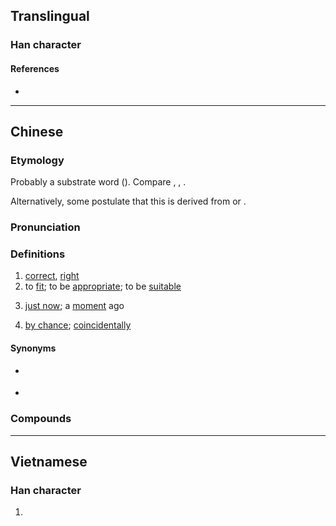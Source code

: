 {{character info}}
==Translingual==

===Han character===
{{Han char|rn=30|rad=口|as=08|sn=11|four=|canj=RUMR|ids=⿰口岩}}

====References====
* {{Han ref|kx=0196.261|hdz=10641.081|uh=5571|ud=21873}}

----

==Chinese==
{{zh-forms|alt=恰}}

===Etymology===
Probably a {{der|yue|qfa-tak}} substrate word ({{zh-ref|Li, 1990}}). Compare {{cog|za|ngamq||just; exactly; only}}, {{cog|lic|ngamx||suitable}}, {{cog|vi|ngám||just right}}.

Alternatively, some postulate that this is derived from {{zh-l|*恰|tr=hap1|just; coincidentally; suitable}} or {{zh-l|*諳|tr=am1|to know; familiar with}}.

===Pronunciation===
{{zh-pron
|m=yán
|c=ngaam1
|h=gd=ngam1
|mn=pn:ngam
|mn_note=ngam - from Cantonese
|mn-t=ngam1
|ca=LL-Q9186-Justinrleung-啱.wav
|cat=a,v,adv
}}

===Definitions===
{{zh-hanzi}} {{tlb|zh|chiefly|Cantonese|Hakka|Malaysia|_|Min Nan|Hainanese}}

# [[correct]], [[right]]
# to [[fit]]; to be [[appropriate]]; to be [[suitable]]
#: {{zh-x|啱 細路仔 飲|suitable for consumption by children|C}}
# [[just now]]; a [[moment]] ago
#: {{zh-x|啱啱|just now; just|C}}
# [[by chance]]; [[coincidentally]]

====Synonyms====
{{zh-dial|對}}
* {{sense|appropriate}} {{zh-l|適合}}
* {{sense|appropriate|as an adjective only}} {{zh-l|合適}}
{{zh-dial|剛才}}

===Compounds===
{{zh-der|剛啱|咁啱|咁啱嘅|咁啱得咁巧|唔啱|唔啱嗲|唔啱嘴形|唔啱講到啱|啱feel|啱key|啱使|啱傾|啱先|啱去|啱口味|啱啱|啱啱好|啱啱線|啱啱落地|啱嗲|啱嘴型|啱嘴形|啱好|啱心水|啱晒|啱晒你|啱牙|啱睇|啱聽|啱身|啱食|啱飲|夾啱|湊啱|湊啱條數|真啱|睇啱|碰啱|計啱條數|遇啱|啱規矩}}

----

==Vietnamese==

===Han character===
{{vi-hantu|[[nhàm]]|rs=口08}}

# {{rfdef|vi|sort=口08}}